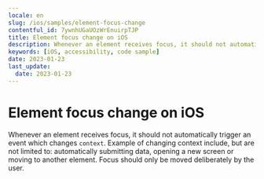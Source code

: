 ```yaml
---
locale: en
slug: /ios/samples/element-focus-change
contentful_id: 7ywnhUGaUOzWrEnuirpTJP
title: Element focus change on iOS
description: Whenever an element receives focus, it should not automatically trigger an event which changes context.
keywords: [iOS, accessibility, code sample]
date: 2023-01-23
last_update:
  date: 2023-01-23
---
```


# Element focus change on iOS

Whenever an element receives focus, it should not automatically trigger an event which changes `context`. Example of changing context include, but are not limited to: automatically submitting data, opening a new screen or moving to another element. Focus should only be moved deliberately by the user.

<CodeSample id="element-focus" framework="ios" locale="en"/>
